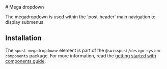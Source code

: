 
<Meta of={megadropdownStories} />

<div className="docs-title">
  # Mega dropdown

  <link-design of={JSON.stringify(megadropdownStories)}></link-design>
</div>

<p className="lead">
  The megadropdown is used within the `post-header` main navigation to display submenus.
</p>

<Canvas sourceState="shown" of={megadropdownStories.Default} />

<Controls of={megadropdownStories.Default} />

## Installation

The `<post-megadropdown>` element is part of the `@swisspost/design-system-components` package.
For more information, read the [getting started with components guide](/?path=/docs/edfb619b-fda1-4570-bf25-20830303d483--docs).

